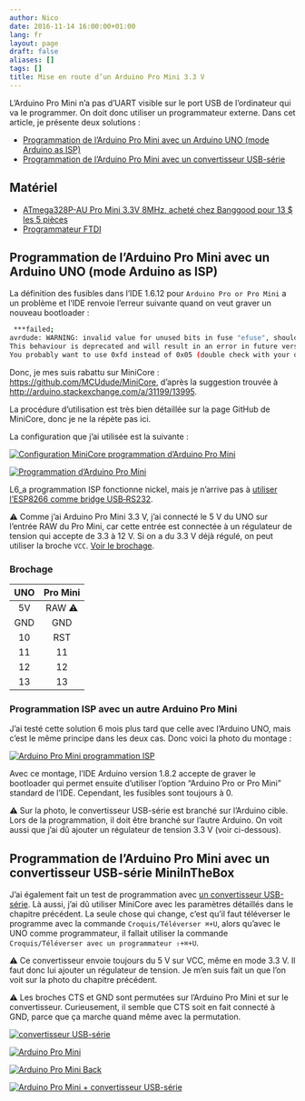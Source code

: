 ```yaml
---
author: Nico
date: 2016-11-14 16:00:00+01:00
lang: fr
layout: page
draft: false
aliases: []
tags: []
title: Mise en route d’un Arduino Pro Mini 3.3 V
---
```


L’Arduino Pro Mini n’a pas d’UART visible sur le port USB de l’ordinateur qui va le programmer. On doit donc utiliser un programmateur externe. Dans cet article, je présente deux solutions :

-   [Programmation de l’Arduino Pro Mini avec un Arduino UNO (mode Arduino as ISP)][1]
-   [Programmation de l’Arduino Pro Mini avec un convertisseur USB-série][2]

## Matériel

-   [ATmega328P-AU Pro Mini 3.3V 8MHz, acheté chez Banggood pour 13 $ les 5 pièces][3]
-   [Programmateur FTDI][4]

## Programmation de l’Arduino Pro Mini avec un Arduino UNO (mode Arduino as ISP)

La définition des fusibles dans l’IDE 1.6.12 pour `Arduino Pro or Pro Mini` a un problème et l’IDE renvoie l’erreur suivante quand on veut graver un nouveau bootloader :

```bash
 ***failed;
avrdude: WARNING: invalid value for unused bits in fuse "efuse", should be set to 1 according to datasheet
This behaviour is deprecated and will result in an error in future version
You probably want to use 0xfd instead of 0x05 (double check with your datasheet first).
```

Donc, je mes suis rabattu sur MiniCore : <https://github.com/MCUdude/MiniCore>, d’après la suggestion trouvée à <http://arduino.stackexchange.com/a/31199/13995>.

La procédure d’utilisation est très bien détaillée sur la page GitHub de MiniCore, donc je ne la répète pas ici.

La configuration que j’ai utilisée est la suivante :

[![Configuration MiniCore programmation d’Arduino Pro Mini][img_1]][img_1]

[img_1]: ./images/config_MiniCore.png

[![Programmation d’Arduino Pro Mini][img_2]][img_2]

[img_2]: ./images/arduino-pro-mini-arduino-uno_lowres.jpg

L6_a programmation ISP fonctionne nickel, mais je n’arrive pas à [utiliser l’ESP8266 comme bridge USB‑RS232][6].

⚠ Comme j’ai Arduino Pro Mini 3.3 V, j’ai connecté le 5 V du UNO sur l’entrée RAW du Pro Mini, car cette entrée est connectée à un régulateur de tension qui accepte de 3.3 à 12 V. Si on a du 3.3 V déjà régulé, on peut utiliser la broche `VCC`. [Voir le brochage][5].

### Brochage

| UNO | Pro Mini |
| :-: | :------: |
| 5V  |  RAW ⚠   |
| GND |   GND    |
| 10  |   RST    |
| 11  |    11    |
| 12  |    12    |
| 13  |    13    |

### Programmation ISP avec un autre Arduino Pro Mini

J’ai testé cette solution 6 mois plus tard que celle avec l’Arduino UNO, mais c’est le même principe dans les deux cas. Donc voici la photo du montage :

[![Arduino Pro Mini programmation ISP][img_7]][img_7]

[img_7]: ./images/arduino-pro-mini-as-isp_lowres.jpg

Avec ce montage, l’IDE Arduino version 1.8.2 accepte de graver le bootloader qui permet ensuite d’utiliser l’option “Arduino Pro or Pro Mini” standard de l’IDE. Cependant, les fusibles sont toujours à 0.

⚠ Sur la photo, le convertisseur USB-série est branché sur l’Arduino cible. Lors de la programmation, il doit être branché sur l’autre Arduino. On voit aussi que j’ai dû ajouter un régulateur de tension 3.3 V (voir ci-dessous).

## Programmation de l’Arduino Pro Mini avec un convertisseur USB-série MiniInTheBox

J’ai également fait un test de programmation avec [un convertisseur USB-série][4]. Là aussi, j’ai dû utiliser MiniCore avec les paramètres détaillés dans le chapitre précédent. La seule chose qui change, c’est qu’il faut téléverser le programme avec la commande `Croquis/Téléverser ⌘+U`, alors qu’avec le UNO comme programmateur, il fallait utiliser la commande `Croquis/Téléverser avec un programmateur ⇧+⌘+U`.

⚠ Ce convertisseur envoie toujours du 5 V sur VCC, même en mode 3.3 V. Il faut donc lui ajouter un régulateur de tension. Je m’en suis fait un que l’on voit sur la photo du chapitre précédent.

⚠ Les broches CTS et GND sont permutées sur l’Arduino Pro Mini et sur le convertisseur. Curieusement, il semble que CTS soit en fait connecté à GND, parce que ça marche quand même avec la permutation.

[![convertisseur USB-série][img_3]][img_3]

[img_3]: ./images/usb-serial-converter_lowres.jpg

[![Arduino Pro Mini][img_4]][img_4]

[img_4]: ./images/arduino-pro-mini_lowres.jpg

[![Arduino Pro Mini Back][img_5]][img_5]

[img_5]: ./images/arduino-pro-mini-back.jpg

[![Arduino Pro Mini + convertisseur USB-série][img_6]][img_6]

[img_6]: ./images/arduino-pro-mini-usb-serial_lowres.jpg

<!--

## Programmation de l’Arduino Pro Mini avec un convertisseur USB-série Banggood

Et j’ai aussi testé un [convertisseur USB-série de chez Banggood][7] qui a l’avantage de se présenter sous la forme d’un cordon USB entièrement isolé. Il est aussi livré avec un connecteur 5 broches fort pratique.

Par contre les fils ne sont pas branchés dans le bon ordre, donc il faut corriger cela selon la table ci-dessous :

| Arduino Pro Mini | Convertisseur |
| :-               | :-            |
| BLK              | blue CTS      |
| GND              | black GND     |
| VCC              | red 5V        |
| RXI              | green TXD     |
| TX0              | white RXD     |
| GRN              | yellow RTS    |


| Arduino Pro Mini | Convertisseur |
| :-               | :-            |
| BLK              | black GND     |
| GND              | blue CTS      |
| VCC              | red 5V        |
| RXI              | green TXD     |
| TX0              | white RXD     |
| GRN              | yellow RTS    |


[7]: https://www.banggood.com/6Pin-FTDI-FT232RL-USB-To-Serial-Adapter-Module-USB-TO-TTL-RS232-Arduino-Cable-p-1035802.html?p=0431091025639201412F

-->

<!--
[2]: https://learn.sparkfun.com/tutorials/using-the-arduino-pro-mini-33v
-->

[1]: #programmation-de-larduino-pro-mini-avec-un-arduino-uno-mode-arduino-as-isp
[2]: #programmation-de-larduino-pro-mini-avec-un-convertisseur-usb-série-miniinthebox
[3]: http://www.banggood.com/5Pcs-3_3V-8MHz-ATmega328P-AU-Pro-Mini-Microcontroller-Board-For-Arduino-p-980292.html?p=0431091025639201412F
[4]: http://www.miniinthebox.com/fr/programme-downloader-ftdi-basic-usb-a-ttl-ft232-pour-arduino_p903425.html
[5]: /pinouts/#pinout-arduino-pro-mini
[6]: /usb-rs232_bridge_microcontroleurs/
